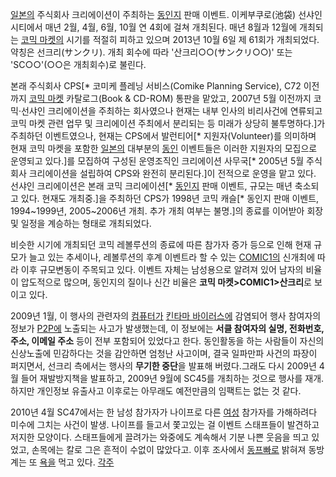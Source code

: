 [[일본]]의 주식회사 크리에이션이 주최하는 [[동인지]] 판매 이벤트. 이케부쿠로(池袋) 선샤인 시티에서 매년 2월, 4월, 6월, 10월 연 4회에 걸쳐 개최된다. 매년 8월과 12월에 개최되는 [[코믹 마켓]]의 시기를 적절히 피하고 있으며 2013년 10월 6일 제 61회가 개최되었다. 약칭은 선크리(サンクリ). 개최 회수에 따라 '산크리○○(サンクリ○○)' 또는 'SC○○'(○○은 개최회수)로 불린다.

본래 주식회사 CPS[* 코미케 플레닝 서비스(Comike Planning Service), C72 이전까지 [[코믹 마켓]] 카탈로그(Book & CD-ROM) 통판을 맡았고, 2007년 5월 이전까지 코믹·선샤인 크리에이션을 주최하는 회사였으나 현재는 내부 인사의 비리사건에 연류되고 코믹 마켓 관련 업무 및 크리에이션 주최에서 분리되는 등 미래가 상당히 불투명하다.]가 주최하던 이벤트였으나, 현재는 CPS에서 발런티어[* 지원자(Volunteer)를 의미하며 현재 코믹 마켓을 포함한 [[일본]]의 대부분의 [[동인]] 이벤트들은 이러한 지원자의 모집으로 운영되고 있다.]를 모집하여 구성된 운영조직인 크리에이션 사무국[* 2005년 5월 주식회사 크리에이션을 설립하여 CPS와 완전히 분리된다.]이 전적으로 운영을 맡고 있다.
선샤인 크리에이션은 본래 코믹 크리에이션[* [[동인지]] 판매 이벤트, 규모는 매년 축소되고 있다. 현재도 개최중.]을 주최하던 CPS가 1998년 코믹 캐슬[* 동인지 판매 이벤트, 1994~1999년, 2005~2006년 개최. 추가 개최 여부는 불명.]의 종료를 이어받아 회장 및 일정을 계승하는 형태로 개최되었다.

비슷한 시기에 개최되던 코믹 레볼루션의 종료에 따른 참가자 증가 등으로 인해 현재 규모가 늘고 있는 추세이나, 레볼루션의 후계 이벤트라 할 수 있는 [[COMIC1]]의 신개최에 따라 이후 규모변동이 주목되고 있다. 이벤트 자체는 남성용으로 알려져 있어 남자의 비율이 압도적으로 많으며, 동인지의 질이나 신간 비율은 '''코믹 마켓>COMIC1>산크리'''로 보이고 있다.

2009년 1월, 이 행사의 관련자의 [[컴퓨터]]가 [[킨타마 바이러스]]에 감염되어 행사 참여자의 정보가 [[P2P]]에 노출되는 사고가 발생했는데, 이 정보에는 '''서클 참여자의 실명, 전화번호, 주소, 이메일 주소''' 등이 전부 포함되어 있었다고 한다. 동인활동을 하는 사람들이 자신의 신상노출에 민감하다는 것을 감안하면 엄청난 사고이며, 결국 일파만파 사건의 파장이 퍼지면서, 선크리 측에서는 행사의 '''무기한 중단'''을 발표해 버렸다.그래도 다시 2009년 4월 들어 재발방지책을 발표하고, 2009년 9월에 SC45를 개최하는 것으로 행사를 재개. 하지만 개인정보 유출사고 이후로는 아무래도 예전만큼의 임팩트는 없는 것 같다.

2010년 4월 SC47에서는 한 남성 참가자가 나이프로 다른 [[여성]] 참가자를 가해하려다 미수에 그치는 사건이 발생. 나이프를 들고서 쫓고있는 걸 이벤트 스태프들이 발견하고 저지한 모양이다. 스태프들에게 끌려가는 와중에도 계속해서 기분 나쁜 웃음을 띄고 있었고, 손목에는 칼로 그은 흔적이 수없이 많았다고. 이후 조사에서 [[동프빠]]로 밝혀져 동방계는 또 [[욕]]을 먹고 있다.
[[각주]]
